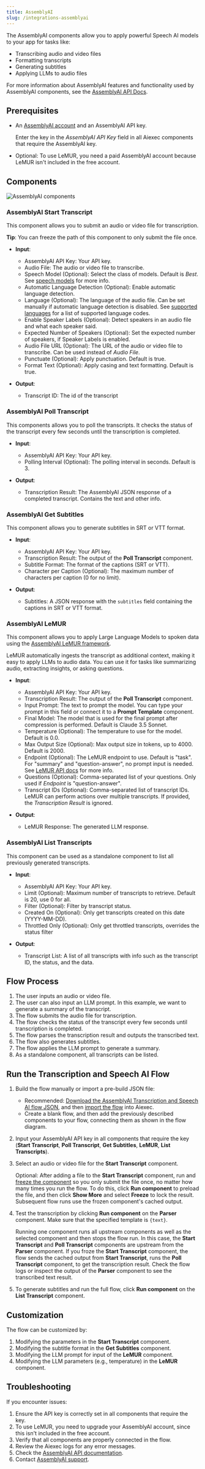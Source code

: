 ```yaml
---
title: AssemblyAI
slug: /integrations-assemblyai
---
```



The AssemblyAI components allow you to apply powerful Speech AI models to your app for tasks like:

- Transcribing audio and video files
- Formatting transcripts
- Generating subtitles
- Applying LLMs to audio files

For more information about AssemblyAI features and functionality used by AssemblyAI components, see the [AssemblyAI API Docs](https://www.assemblyai.com/docs).

## Prerequisites

* An [AssemblyAI account](https://www.assemblyai.com/dashboard/signup) and an AssemblyAI API key.

    Enter the key in the *AssemblyAI API Key* field in all Aiexec components that require the AssemblyAI key.

* Optional: To use LeMUR, you need a paid AssemblyAI account because LeMUR isn't included in the free account.

## Components

![AssemblyAI components](./assemblyai-components.png)

### AssemblyAI Start Transcript

This component allows you to submit an audio or video file for transcription.

**Tip**: You can freeze the path of this component to only submit the file once.

- **Input**:
    - AssemblyAI API Key: Your API key.
    - Audio File: The audio or video file to transcribe.
    - Speech Model (Optional): Select the class of models. Default is *Best*. See [speech models](https://www.assemblyai.com/docs/speech-to-text/speech-recognition#select-the-speech-model-with-best-and-nano) for more info.
    - Automatic Language Detection (Optional): Enable automatic language detection.
    - Language (Optional): The language of the audio file. Can be set manually if automatic language detection is disabled.
            See [supported languages](https://www.assemblyai.com/docs/getting-started/supported-languages) for a list of supported language codes.
    - Enable Speaker Labels (Optional): Detect speakers in an audio file and what each speaker said.
    - Expected Number of Speakers (Optional): Set the expected number of speakers, if Speaker Labels is enabled.
    - Audio File URL (Optional): The URL of the audio or video file to transcribe. Can be used instead of *Audio File*.
    - Punctuate (Optional): Apply punctuation. Default is true.
    - Format Text (Optional): Apply casing and text formatting. Default is true.

- **Output**:
    - Transcript ID: The id of the transcript


### AssemblyAI Poll Transcript

This components allows you to poll the transcripts. It checks the status of the transcript every few seconds until the transcription is completed.

- **Input**:
    - AssemblyAI API Key: Your API key.
    - Polling Interval (Optional): The polling interval in seconds. Default is 3.

- **Output**:
    - Transcription Result: The AssemblyAI JSON response of a completed transcript. Contains the text and other info.


### AssemblyAI Get Subtitles

This component allows you to generate subtitles in SRT or VTT format.

- **Input**:
    - AssemblyAI API Key: Your API key.
    - Transcription Result: The output of the **Poll Transcript** component.
    - Subtitle Format: The format of the captions (SRT or VTT).
    - Character per Caption (Optional): The maximum number of characters per caption (0 for no limit).

- **Output**:
    - Subtitles: A JSON response with the `subtitles` field containing the captions in SRT or VTT format.


### AssemblyAI LeMUR

This component allows you to apply Large Language Models to spoken data using the [AssemblyAI LeMUR framework](https://www.assemblyai.com/docs/lemur).

LeMUR automatically ingests the transcript as additional context, making it easy to apply LLMs to audio data. You can use it for tasks like summarizing audio, extracting insights, or asking questions.

- **Input**:
    - AssemblyAI API Key: Your API key.
    - Transcription Result: The output of the **Poll Transcript** component.
    - Input Prompt: The text to prompt the model. You can type your prompt in this field or connect it to a **Prompt Template** component.
    - Final Model: The model that is used for the final prompt after compression is performed. Default is Claude 3.5 Sonnet.
    - Temperature (Optional): The temperature to use for the model. Default is 0.0.
    - Max Output Size (Optional): Max output size in tokens, up to 4000. Default is 2000.
    - Endpoint (Optional): The LeMUR endpoint to use. Default is "task". For "summary" and "question-answer", no prompt input is needed. See [LeMUR API docs](https://www.assemblyai.com/docs/api-reference/lemur/) for more info.
    - Questions (Optional): Comma-separated list of your questions. Only used if *Endpoint* is "question-answer".
    - Transcript IDs (Optional): Comma-separated list of transcript IDs. LeMUR can perform actions over multiple transcripts. If provided, the *Transcription Result* is ignored.

- **Output**:
    - LeMUR Response: The generated LLM response.

### AssemblyAI List Transcripts

This component can be used as a standalone component to list all previously generated transcripts.

- **Input**:
    - AssemblyAI API Key: Your API key.
    - Limit (Optional): Maximum number of transcripts to retrieve. Default is 20, use 0 for all.
    - Filter (Optional): Filter by transcript status.
    - Created On (Optional): Only get transcripts created on this date (YYYY-MM-DD).
    - Throttled Only (Optional): Only get throttled transcripts, overrides the status filter

- **Output**:
    - Transcript List: A list of all transcripts with info such as the transcript ID, the status, and the data.


## Flow Process

1. The user inputs an audio or video file.
2. The user can also input an LLM prompt. In this example, we want to generate a summary of the transcript.
3. The flow submits the audio file for transcription.
4. The flow checks the status of the transcript every few seconds until transcription is completed.
5. The flow parses the transcription result and outputs the transcribed text.
6. The flow also generates subtitles.
7. The flow applies the LLM prompt to generate a summary.
8. As a standalone component, all transcripts can be listed.

## Run the Transcription and Speech AI Flow

1. Build the flow manually or import a pre-build JSON file:

    * Recommended: [Download the AssemblyAI Transcription and Speech AI flow JSON](./AssemblyAI_Flow.json), and then [import the flow](/concepts-flows-import) into Aiexec.
    * Create a blank flow, and then add the previously described components to your flow, connecting them as shown in the flow diagram.

2. Input your AssemblyAI API key in all components that require the key (**Start Transcript**, **Poll Transcript**, **Get Subtitles**, **LeMUR**, **List Transcripts**).

3. Select an audio or video file for the **Start Transcript** component.

    Optional: After adding a file to the **Start Transcript** component, run and [freeze the component](/concepts-components#freeze-a-component) so you only submit the file once, no matter how many times you run the flow.
    To do this, click <Icon name="Play" aria-hidden="true" /> **Run component** to preload the file, and then click <Icon name="Ellipsis" aria-hidden="true" /> **Show More** and select **Freeze** to lock the result.
    Subsequent flow runs use the frozen component's cached output.

4. Test the transcription by clicking <Icon name="Play" aria-hidden="true" /> **Run component** on the **Parser** component. Make sure that the specified template is `{text}`.

    Running one component runs all upstream components as well as the selected component and then stops the flow run.
    In this case, the **Start Transcript** and **Poll Transcript** components are upstream from the **Parser** component.
    If you froze the **Start Transcript** component, the flow sends the cached output from **Start Transcript**, runs the **Poll Transcript** component, to get the transcription result.
    Check the flow logs or inspect the output of the **Parser** component to see the transcribed text result.

5. To generate subtitles and run the full flow, click <Icon name="Play" aria-hidden="true" /> **Run component** on the **List Transcript** component.

## Customization

The flow can be customized by:

1. Modifying the parameters in the **Start Transcript** component.
2. Modifying the subtitle format in the **Get Subtitles** component.
3. Modifying the LLM prompt for input of the **LeMUR** component.
4. Modifying the LLM parameters (e.g., temperature) in the **LeMUR** component.

## Troubleshooting

If you encounter issues:

1. Ensure the API key is correctly set in all components that require the key.
2. To use LeMUR, you need to upgrade your AssemblyAI account, since this isn't included in the free account.
3. Verify that all components are properly connected in the flow.
4. Review the Aiexec logs for any error messages.
5. Check the [AssemblyAI API documentation](https://www.assemblyai.com/docs/).
6. Contact [AssemblyAI support](https://www.assemblyai.com/contact/support).
